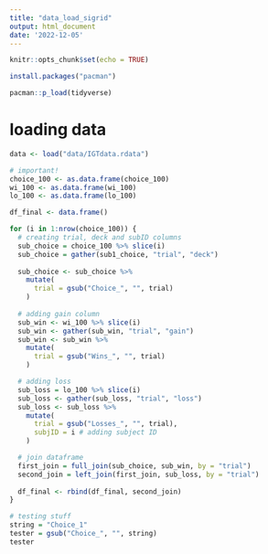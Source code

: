 ```yaml
---
title: "data_load_sigrid"
output: html_document
date: '2022-12-05'
---
```


```r
knitr::opts_chunk$set(echo = TRUE)
```

```r
install.packages("pacman")

pacman::p_load(tidyverse)
```

# loading data

```r
data <- load("data/IGTdata.rdata")

# important!
choice_100 <- as.data.frame(choice_100)
wi_100 <- as.data.frame(wi_100)
lo_100 <- as.data.frame(lo_100)

```


```r
df_final <- data.frame()

for (i in 1:nrow(choice_100)) {
  # creating trial, deck and subID columns 
  sub_choice = choice_100 %>% slice(i)
  sub_choice = gather(sub1_choice, "trial", "deck")
  
  sub_choice <- sub_choice %>% 
    mutate(
      trial = gsub("Choice_", "", trial)
    )
  
  # adding gain column 
  sub_win <- wi_100 %>% slice(i)
  sub_win <- gather(sub_win, "trial", "gain")
  sub_win <- sub_win %>% 
    mutate(
      trial = gsub("Wins_", "", trial)
    )

  # adding loss
  sub_loss = lo_100 %>% slice(i)
  sub_loss <- gather(sub_loss, "trial", "loss")
  sub_loss <- sub_loss %>% 
    mutate(
      trial = gsub("Losses_", "", trial),
      subjID = i # adding subject ID
    )

  # join dataframe
  first_join = full_join(sub_choice, sub_win, by = "trial")
  second_join = left_join(first_join, sub_loss, by = "trial")
  
  df_final <- rbind(df_final, second_join)
}
```



```r
# testing stuff
string = "Choice_1"
tester = gsub("Choice_", "", string)
tester
```



